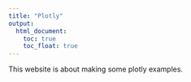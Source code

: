 ```yaml
---
title: "Plotly"
output: 
  html_document:
    toc: true
    toc_float: true
---
```


This website is about making some plotly examples.